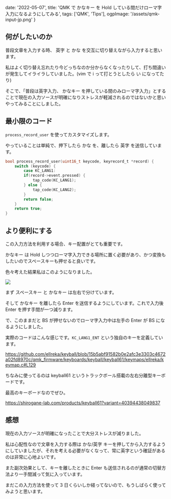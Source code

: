   date: '2022-05-07',
  title:
    'QMK で かなキー を Hold している間だけローマ字入力になるようにしてみる',
  tags: ['QMK', 'Tips'],
  ogpImage: '/assets/qmk-input-jp.png'
}


## 何がしたいのか

普段文章を入力する時、 英字 と かな を交互に切り替えながら入力すると思います。

私はよく切り替え忘れたり今どっちなのか分からなくなったりして、打ち間違いが発生してイライラしていました。(vim で i って打とうとしたら い になってたり)

そこで、「普段は英字入力、 かなキー を押している間のみローマ字入力」とすることで現在の入力ソースが明確になりストレスが軽減されるのではないかと思いやってみることにしました。

## 最小限のコード

`process_record_user` を使ってカスタマイズします。

やっていることは単純で、押下したら かな を、離したら 英字 を送信しています。

```c
bool process_record_user(uint16_t keycode, keyrecord_t *record) {
    switch (keycode) {
        case KC_LANG1:
        if(record->event.pressed) {
            tap_code(KC_LANG1);
        } else {
            tap_code(KC_LANG2);
        }
        return false;
    }
    return true;
}
```

## より便利にする

この入力方法を利用する場合、キー配置がとても重要です。

かなキー は Hold しつつローマ字入力できる場所に置く必要があり、かつ変換もしたいのでスペースキーも押せると良いです。

色々考えた結果私はこのようになりました。

<Image src="/assets/qmk-input-jp.png" />

まず スペースキー と かなキー は左右で分けています。

そして かなキー を離したら Enter を送信するようにしています。これで入力後 Enter を押す手間が一つ減ります。

で、このままだと BS が押せないのでローマ字入力中は左手の Enter が BS になるようにしました。

実際のコードはこんな感じです。`KC_LANG1_ENT` という独自のキーを定義しています。

https://github.com/ellreka/keyball/blob/15b5abf91582b0e2afc3e3303c4672a02fd8970c/qmk_firmware/keyboards/keyball/keyball61/keymaps/ellreka/keymap.c#L129

ちなみに使ってるのは keyball61 というトラックボール搭載の左右分離型キーボードです。

最高のキーボードなのでぜひ。

https://shirogane-lab.com/products/keyball61?variant=40394438049837

## 感想

現在の入力ソースが明確になったことで大分ストレスが減りました。

私は心配性なので文章を入力する際は かな/英字 キーを押してから入力するようにしていましたが、それを考える必要がなくなって、常に英字という確証があるのは非常に心地よいです。

また副次効果として、キーを離したときに Enter も送信されるのが通常の切替方法より一手間減って気に入っています。

まだこの入力方法を使って 3 日くらいしか経ってないので、もうしばらく使ってみようと思います。
